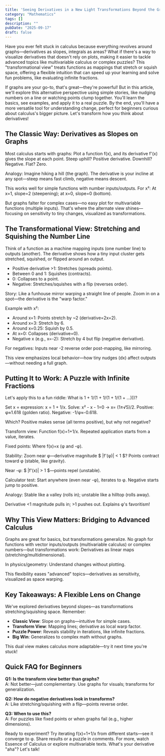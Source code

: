 ```yaml
---
title: 'Seeing Derivatives in a New Light Transformations Beyond the Graph'
category: "Mathematics"
tags: []
description: ""
pubDate: "2025-09-17"
draft: false
---
```


Have you ever felt stuck in calculus because everything revolves around graphs—derivatives as slopes, integrals as areas? What if there's a way to visualize derivatives that doesn't rely on plots, making it easier to tackle advanced topics like multivariable calculus or complex puzzles? This "transformational view" treats functions as mappings that stretch or squish space, offering a flexible intuition that can speed up your learning and solve fun problems, like evaluating infinite fractions.

If graphs are your go-to, that's great—they're powerful! But in this article, we'll explore this alternative perspective using simple stories, like nudging numbers on a line or watching points clump together. You'll learn the basics, see examples, and apply it to a real puzzle. By the end, you'll have a more versatile tool for understanding change, perfect for beginners curious about calculus's bigger picture. Let's transform how you think about derivatives!

## The Classic Way: Derivatives as Slopes on Graphs

Most calculus starts with graphs: Plot a function f(x), and its derivative f'(x) gives the slope at each point. Steep uphill? Positive derivative. Downhill? Negative. Flat? Zero.

Analogy: Imagine hiking a hill (the graph). The derivative is your incline at any spot—steep means fast climb, negative means descent.

This works well for simple functions with number inputs/outputs. For x²: At x=1, slope=2 (steepening); at x=0, slope=0 (bottom).

But graphs falter for complex cases—no easy plot for multivariable functions (multiple inputs). That's where the alternate view shines—focusing on sensitivity to tiny changes, visualized as transformations.

## The Transformational View: Stretching and Squishing the Number Line

Think of a function as a machine mapping inputs (one number line) to outputs (another). The derivative shows how a tiny input cluster gets stretched, squished, or flipped around an output.

- Positive derivative >1: Stretches (spreads points).
- Between 0 and 1: Squishes (contracts).
- 0: Collapses to a point.
- Negative: Stretches/squishes with a flip (reverses order).

Story: Like a funhouse mirror warping a straight line of people. Zoom in on a spot—the derivative is the "warp factor."

Example with x²:

- Around x=1: Points stretch by ~2 (derivative=2x=2).
- Around x=3: Stretch by 6.
- Around x=0.25: Squish by 0.5.
- At x=0: Collapses (derivative=0).
- Negative x (e.g., x=-2): Stretch by 4 but flip (negative derivative).

For negatives: Inputs near -2 reverse order post-mapping, like mirroring.

This view emphasizes local behavior—how tiny nudges (dx) affect outputs—without needing a full graph.

## Putting It to Work: A Puzzle with Infinite Fractions

Let's apply this to a fun riddle: What is 1 + 1/(1 + 1/(1 + 1/(1 + ...)))?

Set x = expression: x = 1 + 1/x. Solve: x² - x - 1=0 → x= (1±√5)/2. Positive: φ≈1.618 (golden ratio). Negative: -1/φ≈-0.618.

Which? Positive makes sense (all terms positive), but why not negative?

Transform view: Function f(x)=1+1/x. Repeated application starts from a value, iterates.

Fixed points: Where f(x)=x (φ and -φ).

Stability: Zoom near φ—derivative magnitude $ |f'(φ)| < 1 $? Points contract toward φ (stable, like gravity).

Near -φ: $ |f'(x)| > 1 $—points repel (unstable).

Calculator test: Start anywhere (even near -φ), iterates to φ. Negative starts jump to positive.

Analogy: Stable like a valley (rolls in); unstable like a hilltop (rolls away).

Derivative \<1 magnitude pulls in; &gt;1 pushes out. Explains φ's favoritism!

## Why This View Matters: Bridging to Advanced Calculus

Graphs are great for basics, but transformations generalize. No graph for functions with vector inputs/outputs (multivariable calculus) or complex numbers—but transformations work: Derivatives as linear maps (stretching/multidimensional).

In physics/geometry: Understand changes without plotting.

This flexibility eases "advanced" topics—derivatives as sensitivity, visualized as space warping.

## Key Takeaways: A Flexible Lens on Change

We've explored derivatives beyond slopes—as transformations stretching/squishing space. Remember:

- **Classic View**: Slope on graphs—intuitive for simple cases.
- **Transform View**: Mapping lines; derivative as local warp factor.
- **Puzzle Power**: Reveals stability in iterations, like infinite fractions.
- **Big Win**: Generalizes to complex math without graphs.

This dual view makes calculus more adaptable—try it next time you're stuck!

## Quick FAQ for Beginners

**Q1: Is the transform view better than graphs?**  
A: Not better—just complementary. Use graphs for visuals; transforms for generalization.

**Q2: How do negative derivatives look in transforms?**  
A: Like stretching/squishing with a flip—points reverse order.

**Q3: When to use this?**  
A: For puzzles like fixed points or when graphs fail (e.g., higher dimensions).

Ready to experiment? Try iterating f(x)=1+1/x from different starts—see it converge to φ. Share results or a puzzle in comments. For more, watch Essence of Calculus or explore multivariable texts. What's your derivative "aha"? Let's talk!
